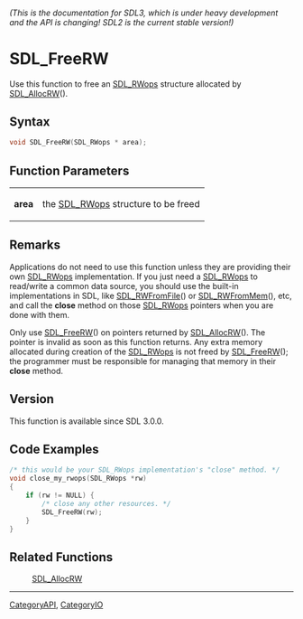====== (This is the documentation for SDL3, which is under heavy development and the API is changing! SDL2 is the current stable version!) ======
= SDL_FreeRW =

Use this function to free an [[SDL_RWops]] structure allocated by [[SDL_AllocRW]]().

== Syntax ==

<syntaxhighlight lang='c'>
void SDL_FreeRW(SDL_RWops * area);
</syntaxhighlight>

== Function Parameters ==

{|
|'''area'''
|the [[SDL_RWops]] structure to be freed
|}

== Remarks ==

Applications do not need to use this function unless they are providing
their own [[SDL_RWops]] implementation. If you just need a [[SDL_RWops]] to
read/write a common data source, you should use the built-in
implementations in SDL, like [[SDL_RWFromFile]]() or [[SDL_RWFromMem]](),
etc, and call the '''close''' method on those [[SDL_RWops]] pointers when
you are done with them.

Only use [[SDL_FreeRW]]() on pointers returned by [[SDL_AllocRW]](). The
pointer is invalid as soon as this function returns. Any extra memory
allocated during creation of the [[SDL_RWops]] is not freed by
[[SDL_FreeRW]](); the programmer must be responsible for managing that
memory in their '''close''' method.

== Version ==

This function is available since SDL 3.0.0.

== Code Examples ==

<syntaxhighlight lang='c++'>
/* this would be your SDL_RWops implementation's "close" method. */
void close_my_rwops(SDL_RWops *rw)
{
    if (rw != NULL) {
        /* close any other resources. */
        SDL_FreeRW(rw);
    }
}
</syntaxhighlight>

== Related Functions ==

:[[SDL_AllocRW]]

----
[[CategoryAPI]], [[CategoryIO]]


